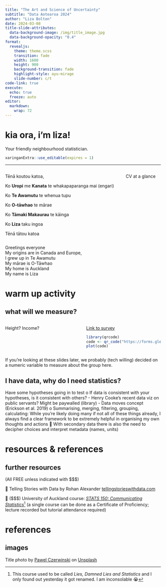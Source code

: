 ```yaml
---
title: "The Art and Science of Uncertainty"
subtitle: "Data Aotearoa 2024"
author: "Liza Bolton"
date: 2024-03-08
title-slide-attributes:
  data-background-image: /img/title_image.jpg
  data-background-opacity: "0.4"
format:
  revealjs:
    theme: theme.scss
    transition: fade
    width: 1600
    height: 900
    background-transition: fade
    highlight-style: ayu-mirage
    slide-number: c/t
code-link: true
execute:
  echo: true
  freeze: auto
editor: 
  markdown: 
    wrap: 72
---
```


# kia ora, i'm liza!

Your friendly neighbourhood statistician.

```r
xaringanExtra::use_editable(expires = 1)
```

------------------------------------------------------------------------

::: columns
::: column
Tēnā koutou katoa,\

Ko **Uropi** me **Kanata** te whakapaparanga mai (engari)\

Ko **Te Awamutu** te whenua tupu\

Ko **O-tāwhao** te mārae\

Ko **Tāmaki Makaurau** te kāinga\

Ko **Liza** taku ingoa\

Tēnā tātou katoa
:::

::: {.column .fragment}
CV at a glance
:::
:::

::: notes
Greetings everyone \
My origins are in Canada and Europe,\
I grew up in Te Awamutu \
My mārae is O-Tāwhao \
My home is Auckland \
My name is Liza
:::

# warm up activity

## what will we measure?

::: columns
::: {.can-edit .column width="50%"}
Height? Income?
:::

::: {.column width="50%"}
::: fragment
[Link to survey](https://forms.gle/njWot2YzLKhm9bhWA)

```r
library(qrcode)
code <- qr_code("https://forms.gle/njWot2YzLKhm9bhWA")
plot(code)
```
:::
:::
:::

::: footer
If you're looking at these slides later, we probably (tech willing)
decided on a numeric variable to measure about the group here.
:::

## I have data, why do I need statistics?

Have some hypotheses going in to test o If data is consistent with your
hypotheses, is it consistent with others? - Henry Cooke's recent data
viz on public servants? Might be paywalled (library) - Data moves
concept (Erickson et al. 2019) o Summarising, merging, filtering,
grouping, calculating: While you're likely doing many if not all of
these things already, I always find a clear framework to be extremely
helpful in organising my own thoughts and actions  With secondary data
there is also the need to decipher choices and interpret metadata
(names, units)

# resources & references

## further resources

(All FREE unless indicated with \$\$\$)

📘 Telling Stories with Data by Rohan Alexander
[tellingstorieswithdata.com](https://tellingstorieswithdata.com)

🏫 (\$\$\$) University of Auckland course: [*STATS 150: Communicating
Statistics*](https://courseoutline.auckland.ac.nz/dco/course/STATS/150/1245)[^1]
(a single course can be done as a Certificate of Proficiency; lecture
recorded but tutorial attendance required)

[^1]: This course used to be called *Lies, Damned Lies and Statistics*
    and I only found out yesterday it got renamed. I am inconsolable 😭

# references

## images

Title photo by
<a href="https://unsplash.com/@pawel_czerwinski?utm_content=creditCopyText&utm_medium=referral&utm_source=unsplash">Pawel
Czerwinski</a> on
<a href="https://unsplash.com/photos/blue-and-black-floral-textile-sdx3SVUNjQI?utm_content=creditCopyText&utm_medium=referral&utm_source=unsplash">Unsplash</a>
